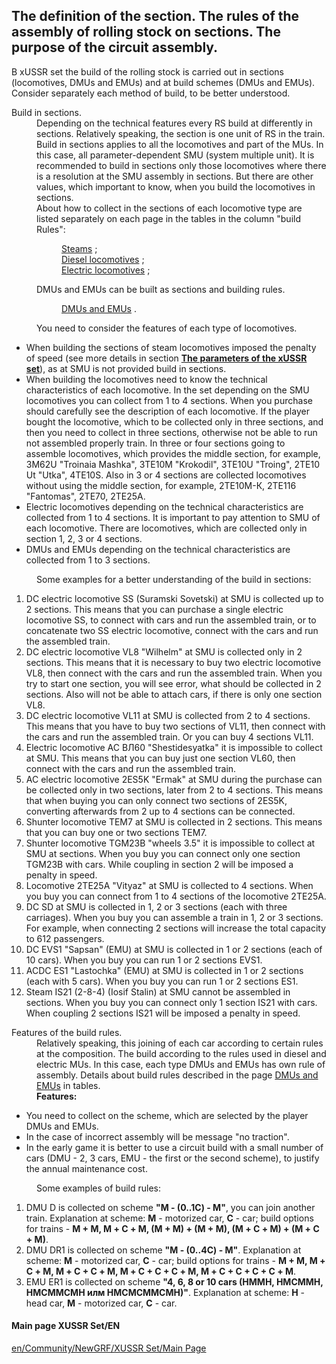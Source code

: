 ==The definition of the section. The rules of the assembly of rolling stock on sections. The purpose of the circuit assembly.==
В xUSSR set the build of the rolling stock is carried out in sections (locomotives, DMUs and EMUs) and at build schemes (DMUs and EMUs).
Consider separately each method of build, to be better understood.
;Build in sections.
:Depending on the technical features every RS build at differently in sections. Relatively speaking, the section is one unit of RS in the train. Build in sections applies to all the locomotives and part of the MUs. In this case, all parameter-dependent SMU (system multiple unit). It is recommended to build in sections only those locomotives where there is a resolution at the SMU assembly in sections. But there are other values, which important to know, when you build the locomotives in sections.
: About how to collect in the sections of each locomotive type are listed separately on each page in the tables in the column "build Rules": 
::[https://wiki.openttd.org/XUSSR_Set/Steam/EN Steams] ; 
::[https://wiki.openttd.org/XUSSR_Set/diesel_locomotive/EN Diesel locomotives] ; 
::[https://wiki.openttd.org/XUSSR_Set/Electric_locomotive/EN Electric locomotives] ;  
:DMUs and EMUs can be built as sections and building rules.
::[https://wiki.openttd.org/XUSSR_Set/DMU_EMU/EN DMUs and EMUs] . 
:You need to consider the features of each type of locomotives.
*When building the sections of steam locomotives imposed the penalty of speed (see more details in section [https://wiki.openttd.org/XUSSR_Set/The_parameters_of_the_xUSSR_set./EN '''The parameters of the xUSSR set''']), as at SMU is not provided build in sections.
*When building the locomotives need to know the technical characteristics of each locomotive. In the set depending on the SMU locomotives you can collect from 1 to 4 sections. When you purchase should carefully see the description of each locomotive. If the player bought the locomotive, which to be collected only in three sections, and then you need to collect in three sections, otherwise not be able to run not assembled properly train. In three or four sections going to assemble locomotives, which provides the middle section, for example, 3М62U "Troinaia Mashka", 3ТE10М "Krokodil", 3ТE10U "Troing", 2ТE10 Ut "Utka", 4ТE10S. Also in 3 or 4 sections are collected locomotives without using the middle section, for example, 2ТE10М-К, 2ТE116 "Fantomas", 2ТE70, 2ТE25А.
*Electric locomotives depending on the technical characteristics are collected from 1 to 4 sections. It is important to pay attention to SMU of each locomotive. There are locomotives, which are collected only in section 1, 2, 3 or 4 sections.
*DMUs and EMUs depending on the technical characteristics are collected from 1 to 3 sections.
:Some examples for a better understanding of the build in sections: 
#DC electric locomotive SS (Suramski Sovetski) at SMU is collected up to 2 sections. This means that you can purchase a single electric locomotive SS, to connect with cars and run the assembled train, or to concatenate two SS electric locomotive, connect with the cars and run the assembled train. 
#DC electric locomotive VL8 "Wilhelm" at SMU is collected only in 2 sections. This means that it is necessary to buy two electric locomotive VL8, then connect with the cars and run the assembled train. When you try to start one section, you will see error, what should be collected in 2 sections. Also will not be able to attach cars, if there is only one section VL8.
#DC electric locomotive VL11 at SMU is collected from 2 to 4 sections. This means that you have to buy two sections of VL11, then connect with the cars and run the assembled train. Or you can buy 4 sections VL11.
#Electric locomotive AC ВЛ60 "Shestidesyatka" it is impossible to collect at SMU. This means that you can buy just one section VL60, then connect with the cars and run the assembled train.
#AC electric locomotive 2ES5K "Ermak" at SMU during the purchase can be collected only in two sections, later from 2 to 4 sections. This means that when buying you can only connect two sections of 2ES5K, converting afterwards from 2 up to 4 sections can be connected.
#Shunter locomotive ТEM7 at SMU is collected in 2 sections. This means that you can buy one or two sections ТEM7.
#Shunter locomotive ТGM23B "wheels 3.5" it is impossible to collect at SMU at sections. When you buy you can connect only one section ТGM23B with cars. While coupling in section 2 will be imposed a penalty in speed.
#Locomotive 2TE25A "Vityaz" at SMU is collected to 4 sections. When you buy you can connect from 1 to 4 sections of the locomotive 2TE25A.
#DC SD at SMU is collected in 1, 2 or 3 sections (each with three carriages). When you buy you can assemble a train in 1, 2 or 3 sections. For example, when connecting 2 sections will increase the total capacity to 612 passengers.
#DC EVS1 "Sapsan" (EMU) at SMU is collected in 1 or 2 sections (each of 10 cars). When you buy you can run 1 or 2 sections EVS1.
#ACDC ES1 "Lastochka" (EMU) at SMU is collected in 1 or 2 sections (each with 5 cars). When you buy you can run 1 or 2 sections ES1.
#Steam IS21 (2-8-4) (Iosif Stalin) at SMU cannot be assembled in sections. When you buy you can connect only 1 section IS21 with cars. When coupling 2 sections IS21 will be imposed a penalty in speed.

;Features of the build rules.
:Relatively speaking, this joining of each car according to certain rules at the composition. The build according to the rules used in diesel and electric MUs. In this case, each type DMUs and EMUs has own rule of assembly. Details about build rules described in the page [https://wiki.openttd.org/XUSSR_Set/DMU_EMU/EN DMUs and EMUs] in tables.
:'''Features:'''
*You need to collect on the scheme, which are selected by the player DMUs and EMUs.
*In the case of incorrect assembly will be message "no traction".
*In the early game it is better to use a circuit build with a small number of cars (DMU - 2, 3 cars, EMU - the first or the second scheme), to justify the annual maintenance cost.
:Some examples of build rules:
#DMU D is collected on scheme '''"М - (0..1C) - М"''', you can join another train. Explanation at scheme: '''М''' - motorized car, '''C''' - car; build options for trains - '''М + М, М + C + М, (М + М) + (М + М), (М + C + М) + (М + C + М)'''.
#DMU DR1 is collected on scheme '''"М - (0..4C) - М"'''. Explanation at scheme: '''М''' - motorized car, '''C''' - car; build options for trains - '''М + М, М + C + М, М + C + C + М, М + C + C + C + М, М + C + C + C + C + М'''.
#EMU ER1 is collected on scheme '''"4, 6, 8 or 10 cars (HMMH, HMCММH, HMCММCМH илм HMCМCММCМH)"'''. Explanation at scheme: '''H''' - head car, '''М''' - motorized car, '''C''' - car.

====Main page XUSSR Set/EN====
[[en/Community/NewGRF/XUSSR Set/Main Page]]